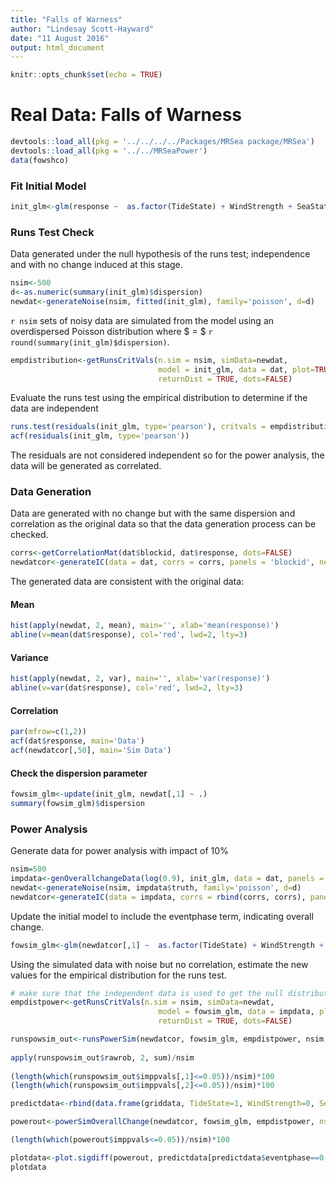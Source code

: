 ```yaml
---
title: "Falls of Warness"
author: "Lindesay Scott-Hayward"
date: "11 August 2016"
output: html_document
---
```


```r
knitr::opts_chunk$set(echo = TRUE)
```
# Real Data: Falls of Warness

```r
devtools::load_all(pkg = '../../../../Packages/MRSea package/MRSea')
devtools::load_all(pkg = '../../MRSeaPower')
data(fowshco)
```

### Fit Initial Model
```r
init_glm<-glm(response ~  as.factor(TideState) + WindStrength + SeaState + SimpPrecipitation + CloudCover + Depth + offset(log(areatime)), data=dat, family=quasipoisson)
```


### Runs Test Check

Data generated under the null hypothesis of the runs test; independence and with no change induced at this stage.

```r
nsim<-500
d<-as.numeric(summary(init_glm)$dispersion)
newdat<-generateNoise(nsim, fitted(init_glm), family='poisson', d=d)
```

`r nsim` sets of noisy data are simulated from the model using an overdispersed Poisson distribution where $\hat{\phi} = $ `r round(summary(init_glm)$dispersion)`.

```r
empdistribution<-getRunsCritVals(n.sim = nsim, simData=newdat, 
                                 model = init_glm, data = dat, plot=TRUE, 
                                 returnDist = TRUE, dots=FALSE)
```

Evaluate the runs test using the empirical distribution to determine if the data are independent
```r
runs.test(residuals(init_glm, type='pearson'), critvals = empdistribution)
acf(residuals(init_glm, type='pearson'))
```

The residuals are not considered independent so for the power analysis, the data will be generated as correlated.

### Data Generation

Data are generated with no change but with the same dispersion and correlation as the original data so that the data generation process can be checked.

```r
corrs<-getCorrelationMat(dat$blockid, dat$response, dots=FALSE)
newdatcor<-generateIC(data = dat, corrs = corrs, panels = 'blockid', newdata = newdat, nsim = nsim, dots = FALSE)
```

The generated data are consistent with the original data:

#### Mean
```r
hist(apply(newdat, 2, mean), main='', xlab='mean(response)')
abline(v=mean(dat$response), col='red', lwd=2, lty=3)
```

#### Variance
```r
hist(apply(newdat, 2, var), main='', xlab='var(response)')
abline(v=var(dat$response), col='red', lwd=2, lty=3)
```

#### Correlation

```r
par(mfrow=c(1,2))
acf(dat$response, main='Data')
acf(newdatcor[,50], main='Sim Data')
```

#### Check the dispersion parameter

```r
fowsim_glm<-update(init_glm, newdat[,1] ~ .)
summary(fowsim_glm)$dispersion
```

### Power Analysis

Generate data for power analysis with impact of 10\%

```r
nsim=500
impdata<-genOverallchangeData(log(0.9), init_glm, data = dat, panels = 'newbidNum')
newdat<-generateNoise(nsim, impdata$truth, family='poisson', d=d)
newdatcor<-generateIC(data = impdata, corrs = rbind(corrs, corrs), panels = 'panels', newdata = newdat, nsim = nsim, dots = FALSE)
```

Update the initial model to include the eventphase term, indicating overall change.

```r
fowsim_glm<-glm(newdatcor[,1] ~  as.factor(TideState) + WindStrength + SeaState + SimpPrecipitation + CloudCover + Depth  + as.factor(eventphase) + offset(log(areatime)), data=impdata, family=quasipoisson)
```

Using the simulated data with noise but no correlation, estimate the new values for the empirical distribution for the runs test.

```r
# make sure that the independent data is used to get the null distribution
empdistpower<-getRunsCritVals(n.sim = nsim, simData=newdat, 
                                 model = fowsim_glm, data = impdata, plot=TRUE, 
                                 returnDist = TRUE, dots=FALSE)
```


```r
runspowsim_out<-runsPowerSim(newdatcor, fowsim_glm, empdistpower, nsim, powercoefid = length(coef(fowsim_glm)))
  
apply(runspowsim_out$rawrob, 2, sum)/nsim
  
(length(which(runspowsim_out$imppvals[,1]<=0.05))/nsim)*100
(length(which(runspowsim_out$imppvals[,2]<=0.05))/nsim)*100

```

```r
predictdata<-rbind(data.frame(griddata, TideState=1, WindStrength=0, SeaState=0, SimpPrecipitation='SHOWERS', CloudCover=0, areatime=1, eventphase=0), data.frame(griddata, TideState=1, WindStrength=0, SeaState=0, SimpPrecipitation='SHOWERS', CloudCover=0,areatime=1, eventphase=1))

powerout<-powerSimOverallChange(newdatcor, fowsim_glm, empdistpower, nsim=100, powercoefid=length(coef(fowsim_glm)), predictionGrid=predictdata, g2k=NULL, splineParams=NULL, sigdif=TRUE, n.boot=500)

```

```r
(length(which(powerout$imppvals<=0.05))/nsim)*100
```

```r
plotdata<-plot.sigdiff(powerout, predictdata[predictdata$eventphase==0,c('x.pos', 'y.pos')], tailed='two', error.rate = 0.05, family=FALSE)
plotdata
```

